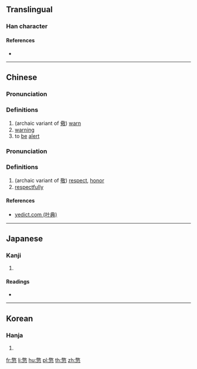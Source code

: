 ==Translingual==

===Han character===
{{Han char|rn=61|rad=心|as=13|sn=17|four=48334|canj=TKP|ids=⿱敬心}}

====References====
* {{Han ref|kx=0404.460|dkj=11308|dj=0745.110|hdz=42349.110|uh=61BC|ud=25020|bh=ECE1|bd=60641}}

----

==Chinese==
{{zh-forms}}

===Pronunciation===
{{zh-pron
|m=jǐng
|c=ging2
|mc=y
|oc=y
|ma=
|cat=v,n
}}

===Definitions===
# (archaic variant of [[儆]]) [[warn]]
# [[warning]]
# to [[be]] [[alert]]

===Pronunciation===
{{zh-pron
|m=jìng
|c=
|ma=
|cat=n,adv
}}

===Definitions===
# (archaic variant of [[敬]]) [[respect]], [[honor]]
# [[respectfully]]

====References====
* [http://yedict.com/htm/61/61BC.htm yedict.com (叶典)]

----

==Japanese==

===Kanji===
{{ja-kanji|grade=|rs=心13}}

# {{defn|lang=ja|sort=心13}}

====Readings====
* {{ja-readings|on=[[けい]] (kei), [[きょう]] (kyō), [[こう]] (kō)|kun=[[つつしむ]] (tsutsushimu)}}

----

==Korean==

===Hanja===
{{ko-hanja|hangeul=[[경]]|eumhun=|rv=gyeong|mr=kyŏng|y=kyeng}}

# {{defn|lang=ko|sort=心13}}

[[fr:憼]]
[[li:憼]]
[[hu:憼]]
[[pl:憼]]
[[th:憼]]
[[zh:憼]]